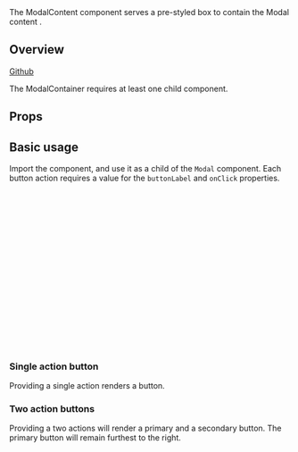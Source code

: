 
<Meta of={ModalFooterStories} />

<Title>ModalFooter</Title>

<Subtitle>
  The ModalContent component serves a pre-styled box to contain the Modal
  content .
</Subtitle>

<Canvas of={ModalFooterStories.SingleAction} />

## Overview

[Github](https://github.com/recondesigns/be-ubiquitous/tree/main/src/components/ModalFooter)

The ModalContainer requires at least one child component.

## Props

<ArgTypes />

## Basic usage

Import the component, and use it as a child of the `Modal` component. Each button action
requires a value for the `buttonLabel` and `onClick` properties.

```js
import { ModalFooter } from "ubiq-ui"

return (
  <Modal>
    <ModalContent>
      <h3>Modal title</h3>
    </ModalContent>
    <ModalFooter actions={{
      primaryAction: {
        buttonLabel: 'Button',
        onClick: onClickFunc
      },
      secondaryAction: {
        buttonLabel: 'Button',
        onClick: onClickFunc
      }
    }}>
  </ModalContent>
)
```

### Single action button

Providing a single action renders a button.

<Canvas of={ModalFooterStories.SingleAction} />

### Two action buttons

Providing a two actions will render a primary and a secondary button. The primary button
will remain furthest to the right.

<Canvas of={ModalFooterStories.TwoActions} />
